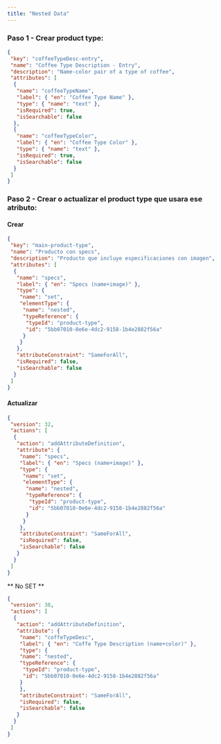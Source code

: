 ```yaml
---
title: "Nested Data"
---
```


### Paso 1 - Crear product type:

```json
{
 "key": "coffeeTypeDesc-entry",
 "name": "Coffee Type Description - Entry",
 "description": "Name-color pair of a type of coffee",
 "attributes": [
  {
   "name": "coffeeTypeName",
   "label": { "en": "Coffee Type Name" },
   "type": { "name": "text" },
   "isRequired": true,
   "isSearchable": false
  },
  {
   "name": "coffeeTypeColor",
   "label": { "en": "Coffee Type Color" },
   "type": { "name": "text" },
   "isRequired": true,
   "isSearchable": false
  }
 ]
}
```

### Paso 2 - Crear o actualizar el product type que usara ese atributo:

#### Crear

```json
{
 "key": "main-product-type",
 "name": "Producto con specs",
 "description": "Producto que incluye especificaciones con imagen",
 "attributes": [
  {
   "name": "specs",
   "label": { "en": "Specs (name+image)" },
   "type": {
    "name": "set",
    "elementType": {
     "name": "nested",
     "typeReference": {
      "typeId": "product-type",
      "id": "5bb07010-0e6e-4dc2-9158-1b4e2882f56a"
     }
    }
   },
   "attributeConstraint": "SameForAll",
   "isRequired": false,
   "isSearchable": false
  }
 ]
}
```

#### Actualizar

```json
{
 "version": 32,
 "actions": [
  {
   "action": "addAttributeDefinition",
   "attribute": {
    "name": "specs",
    "label": { "en": "Specs (name+image)" },
    "type": {
     "name": "set",
     "elementType": {
      "name": "nested",
      "typeReference": {
       "typeId": "product-type",
       "id": "5bb07010-0e6e-4dc2-9158-1b4e2882f56a"
      }
     }
    },
    "attributeConstraint": "SameForAll",
    "isRequired": false,
    "isSearchable": false
   }
  }
 ]
}
```

** No SET **

```json
{
 "version": 38,
 "actions": [
  {
   "action": "addAttributeDefinition",
   "attribute": {
    "name": "coffeTypeDesc",
    "label": { "en": "Coffe Type Description (name+color)" },
    "type": {
    "name": "nested",
    "typeReference": {
     "typeId": "product-type",
     "id": "5bb07010-0e6e-4dc2-9158-1b4e2882f56a"
    }
    },
    "attributeConstraint": "SameForAll",
    "isRequired": false,
    "isSearchable": false
   }
  }
 ]
}
```